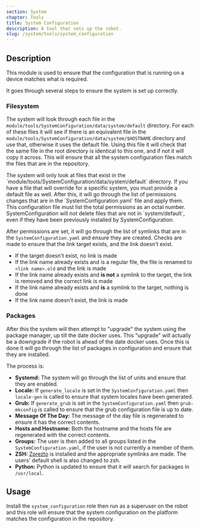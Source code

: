 ```yaml
---
section: System
chapter: Tools
title: System Configuration
description: A tool that sets up the robot.
slug: /system/tools/system_configuration
---
```


## Description

This module is used to ensure that the configuration that is running on a device matches what is required.

It goes through several steps to ensure the system is set up correctly.

### Filesystem

The system will look through each file in the `module/tools/SystemConfiguration/data/system/default` directory.
For each of these files it will see if there is an equivalent file in the
`module/tools/SystemConfiguration/data/system/$HOSTNAME` directory and use that, otherwise it uses the default file.
Using this file it will check that the same file in the root directory is identical to this one, and if not it will copy it across.
This will ensure that all the system configuration files match the files that are in the repository.

<Alert type='info'>
The system will only look at files that exist in the `module/tools/SystemConfiguration/data/system/default` directory.
If you have a file that will override for a specific system, you must provide a default file as well.
After this, it will go through the list of permissions changes that are in the `SystemConfiguration.yaml` file and apply them.
This configuration file must list the total permissions as an octal number.
</Alert>
<Alert type='info'>
SystemConfiguration will not delete files that are not in `system/default`,
even if they have been previously installed by SystemConfiguration.
</Alert>

After permissions are set, it will go through the list of symlinks that are in the `SystemConfiguration.yaml` and ensure they are created.
Checks are made to ensure that the link target exists, and the link doesn't exist.

- If the target doesn't exist, no link is made
- If the link name already exists and is a regular file, the file is renamed to `<link name>.old` and the link is made
- If the link name already exists and **is not** a symlink to the target, the link is removed and the correct link is made
- If the link name already exists and **is** a symlink to the target, nothing is done
- If the link name doesn't exist, the link is made

### Packages

After this the system will then attempt to "upgrade" the system using the package manager, up till the date docker uses.
This "upgrade" will actually be a downgrade if the robot is ahead of the date docker uses.
Once this is done it will go through the list of packages in configuration and ensure that they are installed.

The process is:

- **Systemd:** The system will go through the list of units and ensure that they are enabled.
- **Locale:** If `generate_locale` is set in the `SystemConfiguration.yaml` then `locale-gen` is called to ensure that system locales have been generated.
- **Grub:** If `generate_grub` is set in the `SystemConfiguration.yaml` then `grub-mkconfig` is called to ensure that the grub configuration file is up to date.
- **Message Of The Day:** The message of the day file is regenerated to ensure it has the correct contents.
- **Hosts and Hostname:** Both the hostname and the hosts file are regenerated with the correct contents.
- **Groups:** The user is then added to all groups listed in the `SystemConfiguration.yaml`, if the user is not currently a member of them.
- **ZSH:** [Zprezto](https://github.com/sorin-ionescu/prezto) is installed and the appropriate symlinks are made. The users' default shell is also changed to zsh.
- **Python:** Python is updated to ensure that it will search for packages in `/usr/local`.

## Usage

Install the `system_configuration` role then run as a superuser on the robot and this role will ensure that the system configuration on the platform matches the configuration in the repository.
